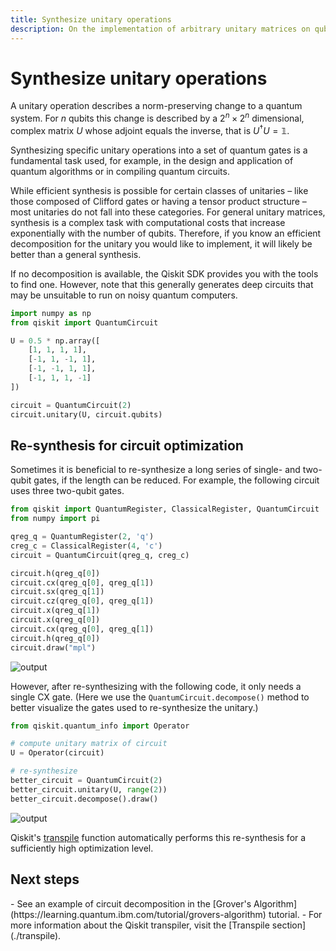 ```yaml
---
title: Synthesize unitary operations
description: On the implementation of arbitrary unitary matrices on qubits
---
```


# Synthesize unitary operations

A unitary operation describes a norm-preserving change to a quantum system.
For $n$ qubits this change is described by a $2^n \times 2^n$ dimensional, complex matrix $U$ whose adjoint equals the inverse, that is $U^\dagger U = \mathbb{1}$.

Synthesizing specific unitary operations into a set of quantum gates is a fundamental task used, for example, in the design and application of quantum algorithms or in compiling quantum circuits.

While efficient synthesis is possible for certain classes of unitaries – like those composed of Clifford gates or having a tensor product structure – most unitaries do not fall into these categories.
For general unitary matrices, synthesis is a complex task with computational costs that increase exponentially with the number of qubits.
Therefore, if you know an efficient decomposition for the unitary you would like to implement, it will likely be better than a general synthesis.

<Admonition type="note">
    If no decomposition is available, the Qiskit SDK provides you with the tools to find one. 
    However, note that this generally generates deep circuits that may be unsuitable to run on noisy quantum computers.
</Admonition>

```python
import numpy as np
from qiskit import QuantumCircuit

U = 0.5 * np.array([
    [1, 1, 1, 1],
    [-1, 1, -1, 1],
    [-1, -1, 1, 1],
    [-1, 1, 1, -1]
])

circuit = QuantumCircuit(2)
circuit.unitary(U, circuit.qubits)
```

## Re-synthesis for circuit optimization

Sometimes it is beneficial to re-synthesize a long series of single- and two-qubit gates, if the length can be reduced. For example, the following circuit uses three two-qubit gates.

```python
from qiskit import QuantumRegister, ClassicalRegister, QuantumCircuit
from numpy import pi

qreg_q = QuantumRegister(2, 'q')
creg_c = ClassicalRegister(4, 'c')
circuit = QuantumCircuit(qreg_q, creg_c)

circuit.h(qreg_q[0])
circuit.cx(qreg_q[0], qreg_q[1])
circuit.sx(qreg_q[1])
circuit.cz(qreg_q[0], qreg_q[1])
circuit.x(qreg_q[1])
circuit.x(qreg_q[0])
circuit.cx(qreg_q[0], qreg_q[1])
circuit.h(qreg_q[0])
circuit.draw("mpl")
```

![output](/docs/images/guides/unitary-synthesis/unitary_target-qiskit-1.0.svg)

However, after re-synthesizing with the following code, it only needs a single CX gate. (Here we use the `QuantumCircuit.decompose()` method to better visualize the gates used to re-synthesize the unitary.)

```python 
from qiskit.quantum_info import Operator

# compute unitary matrix of circuit
U = Operator(circuit)

# re-synthesize
better_circuit = QuantumCircuit(2)
better_circuit.unitary(U, range(2))
better_circuit.decompose().draw()
```

![output](/docs/images/guides/unitary-synthesis/unitary_resynth-qiskit-1.0.avif)

Qiskit's [transpile](../api/qiskit/compiler#qiskit.compiler.transpile) function automatically performs this re-synthesis for a sufficiently high optimization level.

## Next steps

<Admonition type="tip" title="Recommendations">
  -  See an example of circuit decomposition in the [Grover's Algorithm](https://learning.quantum.ibm.com/tutorial/grovers-algorithm) tutorial.
  -  For more information about the Qiskit transpiler, visit the [Transpile section](./transpile).
</Admonition>